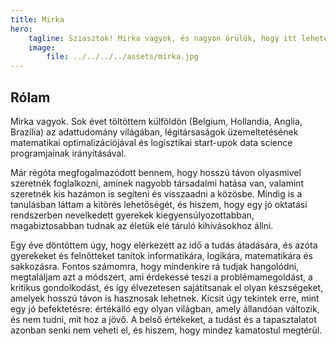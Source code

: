 ```yaml
---
title: Mirka
hero:
    tagline: Sziasztok! Mirka vagyok, és nagyon örülök, hogy itt lehetek veletek a Step Sensei mentor programjában. Az én feladatom, hogy segítsek nektek a tanulásban és fejlődésben.
    image:
        file: ../../../../assets/mirka.jpg
---
```


## Rólam
Mirka vagyok. Sok évet töltöttem külföldön (Belgium, Hollandia, Anglia, Brazília) az adattudomány világában, légitársaságok üzemeltetésének matematikai optimalizációjával és logisztikai start-upok data science programjainak irányításával.

Már régóta megfogalmazódott bennem, hogy hosszú távon olyasmivel szeretnék foglalkozni, aminek nagyobb társadalmi hatása van, valamint szeretnék kis hazámon is segíteni és visszaadni a közösbe. Mindig is a tanulásban láttam a kitörés lehetőségét, és hiszem, hogy egy jó oktatási rendszerben nevelkedett gyerekek kiegyensúlyozottabban, magabiztosabban tudnak az életük elé táruló kihívásokhoz állni.

Egy éve döntöttem úgy, hogy elérkezett az idő a tudás átadására, és azóta gyerekeket és felnőtteket tanítok informatikára, logikára, matematikára és sakkozásra. Fontos számomra, hogy mindenkire rá tudjak hangolódni, megtaláljam azt a módszert, ami érdekessé teszi a problémamegoldást, a kritikus gondolkodást, és így élvezetesen sajátítsanak el olyan készségeket, amelyek hosszú távon is hasznosak lehetnek. Kicsit úgy tekintek erre, mint egy jó befektetésre: értékálló egy olyan világban, amely állandóan változik, és nem tudni, mit hoz a jövő. A belső értékeket, a tudást és a tapasztalatot azonban senki nem veheti el, és hiszem, hogy mindez kamatostul megtérül.